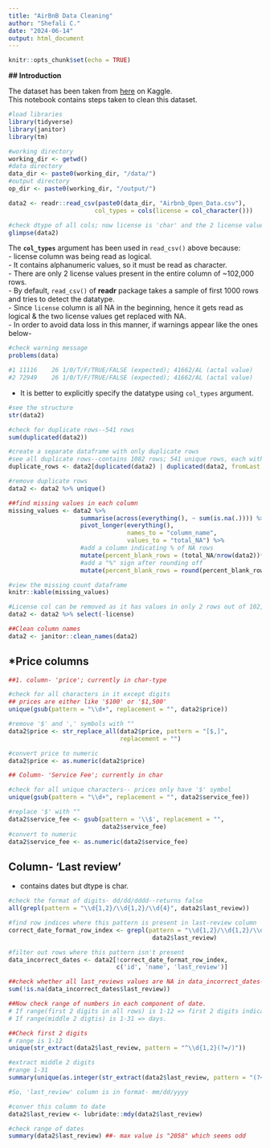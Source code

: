 ```yaml
---
title: "AirBnB Data Cleaning"
author: "Shefali C."
date: "2024-06-14"
output: html_document
---
```


```r
knitr::opts_chunk$set(echo = TRUE)
```

**## Introduction**

The dataset has been taken from [here](https://www.kaggle.com/datasets/arianazmoudeh/airbnbopendata) on Kaggle.  
This notebook contains steps taken to clean this dataset.  


```r

#load libraries
library(tidyverse)
library(janitor)
library(tm)

```

```r

#working directory
working_dir <- getwd()
#data directory
data_dir <- paste0(working_dir, "/data/")
#output directory
op_dir <- paste0(working_dir, "/output/")

```


```r

data2 <- readr::read_csv(paste0(data_dir, "Airbnb_Open_Data.csv"),
                        col_types = cols(license = col_character()))

#check dtype of all cols; now license is 'char' and the 2 license values are not lost
glimpse(data2)
```


The **`col_types`** argument has been used in `read_csv()` above because:  
- license column was being read as logical.  
- It contains alphanumeric values, so it must be read as character.  
- There are only 2 license values present in the entire column of ~102,000 rows.  
- By default, `read_csv()` of **readr** package takes a sample of first 1000 rows and tries to detect the datatype.  
- Since `license` column is all NA in the beginning, hence it gets read as logical & the two license values get replaced with NA.  
- In order to avoid data loss in this manner, if warnings appear like the ones below-

```r

#check warning message
problems(data)

#1 11116    26 1/0/T/F/TRUE/FALSE (expected); 41662/AL (actal value)
#2 72949    26 1/0/T/F/TRUE/FALSE (expected); 41662/AL (actal value)


```

- It is better to explicitly specify the datatype using `col_types` argument.  
```r

#see the structure
str(data2)
```

```r

#check for duplicate rows--541 rows
sum(duplicated(data2))

```

```r

#create a separate dataframe with only duplicate rows
#see all duplicate rows--contains 1082 rows; 541 unique rows, each with 2 copies
duplicate_rows <- data2[duplicated(data2) | duplicated(data2, fromLast = T),]

```

```r

#remove duplicate rows
data2 <- data2 %>% unique()

```

```r

##find missing values in each column
missing_values <- data2 %>% 
                    summarise(across(everything(), ~ sum(is.na(.)))) %>% 
                    pivot_longer(everything(),
                                 names_to = "column_name",
                                 values_to = "total_NA") %>% 
                    #add a column indicating % of NA rows
                    mutate(percent_blank_rows = (total_NA/nrow(data2))*100) %>% 
                    #add a "%" sign after rounding off
                    mutate(percent_blank_rows = round(percent_blank_rows,2))
```

```r

#view the missing count dataframe
knitr::kable(missing_values)

```

```r
#License col can be removed as it has values in only 2 rows out of 102,600.
data2 <- data2 %>% select(-license)

##Clean column names
data2 <- janitor::clean_names(data2)
```

## ***Price columns**


```r
##1. column- 'price'; currently in char-type

#check for all characters in it except digits
## prices are either like '$100' or '$1,500'
unique(gsub(pattern = "\\d+", replacement = "", data2$price))

```

```r

#remove '$' and ',' symbols with ""
data2$price <- str_replace_all(data2$price, pattern = "[$,]",
                               replacement = "")

```

```r
#convert price to numeric
data2$price <- as.numeric(data2$price)

```

```r

## Column- 'Service Fee'; currently in char

#check for all unique characters-- prices only have '$' symbol
unique(gsub(pattern = "\\d+", replacement = "", data2$service_fee))

```

```r

#replace '$' with ""
data2$service_fee <- gsub(pattern = '\\$', replacement = "",
                          data2$service_fee)
#convert to numeric
data2$service_fee <- as.numeric(data2$service_fee)

```

## **Column- 'Last review'**  

- contains dates but dtype is char.

```r

#check the format of digits- dd/dd/dddd--returns false
all(grepl(pattern = "\\d{1,2}/\\d{1,2}/\\d{4}", data2$last_review))

```

```r
#find row indices where this pattern is present in last-review column
correct_date_format_row_index <- grepl(pattern = "\\d{1,2}/\\d{1,2}/\\d{4}",
                                        data2$last_review)

```

```r
#filter out rows where this pattern isn't present
data_incorrect_dates <- data2[!correct_date_format_row_index,
                              c('id', 'name', 'last_review')]
```

```r
##check whether all last_reviews values are NA in data_incorrect_dates-- all are 0
sum(!is.na(data_incorrect_dates$last_review))
```

```r
##Now check range of numbers in each component of date.
# If range(first 2 digits in all rows) is 1-12 => first 2 digits indicate month
# If range(middle 2 digtis) is 1-31 => days.

##Check first 2 digits
# range is 1-12
unique(str_extract(data2$last_review, pattern = "^\\d{1,2}(?=/)"))
```

```r
#extract middle 2 digits
#range 1-31
summary(unique(as.integer(str_extract(data2$last_review, pattern = "(?<=^\\d{1,2}/)\\d{1,2}"))))

```

```r
#So, 'last_review' column is in format- mm/dd/yyyy

#conver this column to date
data2$last_review <- lubridate::mdy(data2$last_review)

```

```r
#check range of dates
summary(data2$last_review) ##- max value is "2058" which seems odd
```

```r

```






















